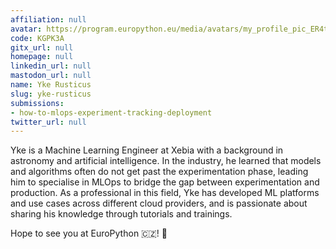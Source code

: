 ```yaml
---
affiliation: null
avatar: https://program.europython.eu/media/avatars/my_profile_pic_ER4t9zo.jpg
code: KGPK3A
gitx_url: null
homepage: null
linkedin_url: null
mastodon_url: null
name: Yke Rusticus
slug: yke-rusticus
submissions:
- how-to-mlops-experiment-tracking-deployment
twitter_url: null
---
```


Yke is a Machine Learning Engineer at Xebia with a background in astronomy and artificial intelligence. In the industry, he learned that models and algorithms often do not get past the experimentation phase, leading him to specialise in MLOps to bridge the gap between experimentation and production. As a professional in this field, Yke has developed ML platforms and use cases across different cloud providers, and is passionate about sharing his knowledge through tutorials and trainings. 

Hope to see you at EuroPython 🇨🇿! 👋